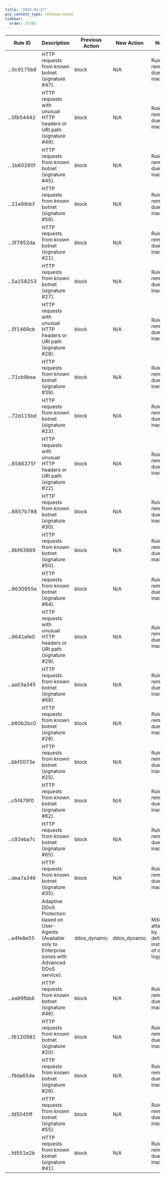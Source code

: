 ```yaml
---
title: "2024-02-27"
pcx_content_type: release-notes
sidebar:
  order: 27702
---
```


<table style="width: 100%">
	<thead>
		<tr>
			<th>Rule ID</th>
			<th>Description</th>
			<th>Previous Action</th>
			<th>New Action</th>
			<th>Notes</th>
		</tr>
	</thead>
	<tbody>
		<tr>
			<td>...0c9175b8</td>
			<td>HTTP requests from known botnet (signature #47).</td>
			<td>block</td>
			<td>N/A</td>
			<td>Rule removed due to inactivity.</td>
		</tr>
		<tr>
			<td>...0fb54442</td>
			<td>
				HTTP requests with unusual HTTP headers or URI path (signature #49).
			</td>
			<td>block</td>
			<td>N/A</td>
			<td>Rule removed due to inactivity.</td>
		</tr>
		<tr>
			<td>...1b60260f</td>
			<td>HTTP requests from known botnet (signature #45).</td>
			<td>block</td>
			<td>N/A</td>
			<td>Rule removed due to inactivity.</td>
		</tr>
		<tr>
			<td>...21e99dcf</td>
			<td>HTTP requests from known botnet (signature #58).</td>
			<td>block</td>
			<td>N/A</td>
			<td>Rule removed due to inactivity.</td>
		</tr>
		<tr>
			<td>...3f7952da</td>
			<td>HTTP requests from known botnet (signature #21).</td>
			<td>block</td>
			<td>N/A</td>
			<td>Rule removed due to inactivity.</td>
		</tr>
		<tr>
			<td>...5a158253</td>
			<td>HTTP requests from known botnet (signature #27).</td>
			<td>block</td>
			<td>N/A</td>
			<td>Rule removed due to inactivity.</td>
		</tr>
		<tr>
			<td>...5f1469cb</td>
			<td>
				HTTP requests with unusual HTTP headers or URI path (signature #28).
			</td>
			<td>block</td>
			<td>N/A</td>
			<td>Rule removed due to inactivity.</td>
		</tr>
		<tr>
			<td>...71cb9bea</td>
			<td>HTTP requests from known botnet (signature #39).</td>
			<td>block</td>
			<td>N/A</td>
			<td>Rule removed due to inactivity.</td>
		</tr>
		<tr>
			<td>...72d115bd</td>
			<td>HTTP requests from known botnet (signature #23).</td>
			<td>block</td>
			<td>N/A</td>
			<td>Rule removed due to inactivity.</td>
		</tr>
		<tr>
			<td>...8586375f</td>
			<td>
				HTTP requests with unusual HTTP headers or URI path (signature #22).
			</td>
			<td>block</td>
			<td>N/A</td>
			<td>Rule removed due to inactivity.</td>
		</tr>
		<tr>
			<td>...8857b788</td>
			<td>HTTP requests from known botnet (signature #30).</td>
			<td>block</td>
			<td>N/A</td>
			<td>Rule removed due to inactivity.</td>
		</tr>
		<tr>
			<td>...8bf63869</td>
			<td>HTTP requests from known botnet (signature #50).</td>
			<td>block</td>
			<td>N/A</td>
			<td>Rule removed due to inactivity.</td>
		</tr>
		<tr>
			<td>...9630955e</td>
			<td>HTTP requests from known botnet (signature #64).</td>
			<td>block</td>
			<td>N/A</td>
			<td>Rule removed due to inactivity.</td>
		</tr>
		<tr>
			<td>...9641efe0</td>
			<td>
				HTTP requests with unusual HTTP headers or URI path (signature #29).
			</td>
			<td>block</td>
			<td>N/A</td>
			<td>Rule removed due to inactivity.</td>
		</tr>
		<tr>
			<td>...aa03a345</td>
			<td>HTTP requests from known botnet (signature #68).</td>
			<td>block</td>
			<td>N/A</td>
			<td>Rule removed due to inactivity.</td>
		</tr>
		<tr>
			<td>...b60b2bc0</td>
			<td>HTTP requests from known botnet (signature #28).</td>
			<td>block</td>
			<td>N/A</td>
			<td>Rule removed due to inactivity.</td>
		</tr>
		<tr>
			<td>...bbf0073e</td>
			<td>HTTP requests from known botnet (signature #25).</td>
			<td>block</td>
			<td>N/A</td>
			<td>Rule removed due to inactivity.</td>
		</tr>
		<tr>
			<td>...c5f479f0</td>
			<td>HTTP requests from known botnet (signature #62).</td>
			<td>block</td>
			<td>N/A</td>
			<td>Rule removed due to inactivity.</td>
		</tr>
		<tr>
			<td>...c92eba7c</td>
			<td>HTTP requests from known botnet (signature #65).</td>
			<td>block</td>
			<td>N/A</td>
			<td>Rule removed due to inactivity.</td>
		</tr>
		<tr>
			<td>...dea7a346</td>
			<td>HTTP requests from known botnet (signature #35).</td>
			<td>block</td>
			<td>N/A</td>
			<td>Rule removed due to inactivity.</td>
		</tr>
		<tr>
			<td>...e4fe8e55</td>
			<td>
				Adaptive DDoS Protection based on User-Agents (Available only to
				Enterprise zones with Advanced DDoS service).
			</td>
			<td>ddos_dynamic</td>
			<td>ddos_dynamic</td>
			<td>Mitigate attacks by default instead of only logging.</td>
		</tr>
		<tr>
			<td>...ea99fbb6</td>
			<td>HTTP requests from known botnet (signature #46).</td>
			<td>block</td>
			<td>N/A</td>
			<td>Rule removed due to inactivity.</td>
		</tr>
		<tr>
			<td>...f6120981</td>
			<td>HTTP requests from known botnet (signature #20).</td>
			<td>block</td>
			<td>N/A</td>
			<td>Rule removed due to inactivity.</td>
		</tr>
		<tr>
			<td>...f9da654a</td>
			<td>HTTP requests from known botnet (signature #26).</td>
			<td>block</td>
			<td>N/A</td>
			<td>Rule removed due to inactivity.</td>
		</tr>
		<tr>
			<td>...fd5045ff</td>
			<td>HTTP requests from known botnet (signature #55).</td>
			<td>block</td>
			<td>N/A</td>
			<td>Rule removed due to inactivity.</td>
		</tr>
		<tr>
			<td>...fd551e2b</td>
			<td>HTTP requests from known botnet (signature #41).</td>
			<td>block</td>
			<td>N/A</td>
			<td>Rule removed due to inactivity.</td>
		</tr>
	</tbody>
</table>
